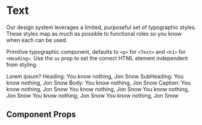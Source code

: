 
<Meta title="Components/Text" component={Text} />

# Text

Our design system leverages a limited, purposeful set of typographic styles. These styles map as much as possible to functional roles so you know when each can be used.

Primitive typographic component, defaults to `<p>` for `<Text>` and `<h1>` for `<Heading>`. Use the `as` prop to set the correct HTML element independent from styling.

<Canvas withToolbar>
  <Story name="default">
    <Text>Lorem ipsum?</Text>
  </Story>
</Canvas>

<Canvas withToolbar>
  <Story name="variants">
    <Text variant="heading" mb="md">
      Heading: You know nothing, Jon Snow
    </Text>
    <Text variant="subHeading" mb="md">
      SubHeading: You know nothing, Jon Snow
    </Text>
    <Text variant="body" mb="md">
      Body: You know nothing, Jon Snow
    </Text>
    <Text variant="caption" mb="md">
      Caption: You know nothing, Jon Snow
    </Text>
  </Story>
</Canvas>

<Canvas withToolbar>
  <Story name="display sizes">
    <Heading displaySize="xl" mb="md">
      You know nothing, Jon Snow
    </Heading>
    <Heading displaySize="lg" mb="md">
      You know nothing, Jon Snow
    </Heading>
    <Heading displaySize="md" mb="md">
      You know nothing, Jon Snow
    </Heading>
    <Heading displaySize="sm" mb="md">
      You know nothing, Jon Snow
    </Heading>
  </Story>
</Canvas>

## Component Props

<ArgsTable of={Text} />
